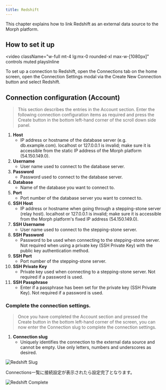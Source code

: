 ```yaml
---
title: Redshift
---
```


This chapter explains how to link Redshift as an external data source to the Morph platform.

## How to set it up

<video
  className="w-full mt-4 lg:mx-0 rounded-xl max-w-[1080px]"
  controls
  muted
  playsInline
>
  <source src="/assets/videos/integrations/docs_connection_redshift.mp4" type="video/mp4" />
</video>

To set up a connection to Redshift, open the Connections tab on the home screen, open the Connection Settings modal via the Create New Connection button and select Redshift.


## Connection configuration (Account)

> This section describes the entries in the Account section. Enter the following connection configuration items as required and press the Create button in the bottom left-hand corner of the scroll down side panel.

1. **Host**
    - IP address or hostname of the database server (e.g. db.example.com). localhost or 127.0.0.1 is invalid; make sure it is accessible from the static IP address of the Morph platform (54.150.149.0).
2. **Username**
    - User name used to connect to the database server.
3. **Password**
    - Password used to connect to the database server.
4. **Database**
    - Name of the database you want to connect to.
5. **Port**
    - Port number of the database server you want to connect to.
6. **SSH Host**
    - IP address or hostname when going through a stepping-stone server (relay host). localhost or 127.0.0.1 is invalid; make sure it is accessible from the Morph platform's fixed IP address (54.150.149.0).
7. **SSH Username**
    - User name used to connect to the stepping-stone server.
8. **SSH Password**
    - Password to be used when connecting to the stepping-stone server. Not required when using a private key (SSH Private Key) with the public key authentication method.
9. **SSH Port**
    - Port number of the stepping-stone server.
10. **SSH Private Key**
    - Private key used when connecting to a stepping-stone server. Not required if a password is used.
11. **SSH Passphrase**
    - Enter if a passphrase has been set for the private key (SSH Private Key). Not required if a password is used.

### Complete the connection settings.

> Once you have completed the Account section and pressed the Create button in the bottom left-hand corner of the screen, you can now enter the Connection slug to complete the connection settings.

1. **Connection slug**
    - Uniquely identifies the connection to the external data source and cannot be empty. Use only letters, numbers and underscores as desired.

![Redshift Slug](/assets/images/integrations/redshiftslug.png)

Connections一覧に接続設定が表示されたら設定完了となります。

![Redshift Complete](/assets/images/integrations/redshiftcomplete.png)